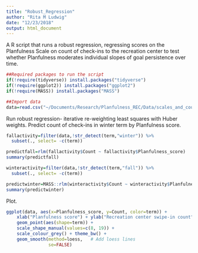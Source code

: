 ```yaml
---
title: "Robust_Regression"
author: "Rita M Ludwig"
date: "12/23/2018"
output: html_document
---
```

A R script that runs a robust regression, regressing scores on the Planfulness Scale on count of check-ins to the recreation center to test whether Planfulness moderates individual slopes of goal persistence over time.
```r
##Required packages to run the script
if(!require(tidyverse)) install.packages("tidyverse")
if(!require(ggplot2)) install.packages("ggplot2")
if(!require(MASS)) install.packages("MASS")

##Import data
data=read.csv("~/Documents/Research/Planfulness_REC/Data/scales_and_count_clean_planfulnessREC.csv")
```
Run robust regression- iterative re-weighting least squares with Huber weights. Predict count of check-ins in winter term by Planfulness score.

```r
fallactivity=filter(data,!str_detect(term,"winter")) %>%
  subset(., select= -c(term))

predictfall=rlm(fallactivity$Count ~ fallactivity$Planfulness_score)
summary(predictfall)

winteractivity=filter(data,!str_detect(term,"fall")) %>%
  subset(., select= -c(term))

predictwinter=MASS::rlm(winteractivity$Count ~ winteractivity$Planfulness_score)
summary(predictwinter)
```
Plot.
```r
ggplot(data, aes(x=Planfulness_score, y=Count, color=term)) +
    xlab("Planfulness score") + ylab("Recreation center swipe-in count") +
    geom_point(aes(shape=term)) +
    scale_shape_manual(values=c(8, 19)) +
    scale_colour_grey() + theme_bw() + 
    geom_smooth(method=loess,   # Add loess lines
                se=FALSE)
```